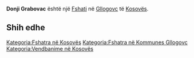 {{Fshat në Kosovës
 | Emri                = Donji Grabovac
 | EmriAlt                = Doni Grabovac,Donji Grabovac,Graboc i Poshtem,Graboc i Poshtëm,Grabovci i Poshtem,Grabovci i Poshtëm,Grabovci i Ulte,Grabovci i Ultë,Gurshkaba,Gurshkabe,Gurshkabë,Доњи Грабовац
 | Emri (Rasa dhanore) = 
 | Figura              = 
 | Shteti              = Kosovës
 | Komuna              = Gllogovc
 | Kodi postar         = 
 | Sipërfaqja          = 

 | Popullsia           = 

 | Regj. i popullsisë  = 
 | Dend. e popullsisë  = 
 | Faqja zyrtare       = 
 <!--- Koordinatat ----> 
 | Gjerësia            = 42.65
 | Gjatësia            = 21.01029
 | Lartësia            = 
}}
'''Donji Grabovac''' është një [[Fshati]] në [[Gllogovc]] të [[Kosovës]].

<!-- == Gjeografia == -->
<!-- == Historia == -->
<!-- == Demografia == -->
== Shih edhe ==
{{Komuna Gllogovc}}
{{Kosovo-Administrata-Cung}}

[[Kategoria:Fshatra në Kosovës]]
[[Kategoria:Fshatra në Kommunes Gllogovc]]
[[Kategoria:Vendbanime në Kosovës]]